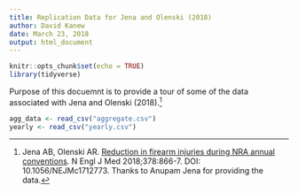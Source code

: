 ```yaml
---
title: Replication Data for Jena and Olenski (2018)
author: David Kanew
date: March 23, 2018
output: html_document
---
```


```r
knitr::opts_chunk$set(echo = TRUE)
library(tidyverse)
```

Purpose of this docuemnt is to provide a tour of some of the data associated with Jena and Olenski (2018).[^1]

```r
agg_data <- read_csv("aggregate.csv")
yearly <- read_csv("yearly.csv")
```


[^1]: Jena AB, Olenski AR. [Reduction in firearm injuries during NRA annual conventions](http://www.nejm.org/doi/full/10.1056/NEJMc1712773). N Engl J Med 2018;378:866-7. DOI: 10.1056/NEJMc1712773. Thanks to Anupam Jena for providing the data.
